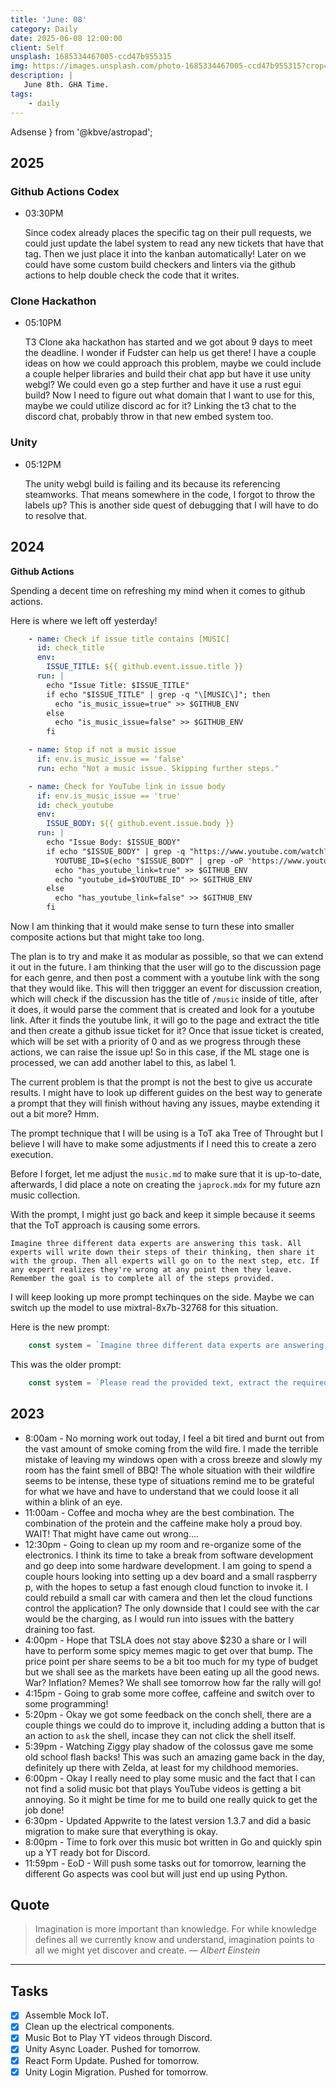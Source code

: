 ```yaml
---
title: 'June: 08'
category: Daily
date: 2025-06-08 12:00:00
client: Self
unsplash: 1685334467005-ccd47b955315
img: https://images.unsplash.com/photo-1685334467005-ccd47b955315?crop=entropy&cs=srgb&fm=jpg&ixid=MnwzNjM5Nzd8MHwxfHJhbmRvbXx8fHx8fHx8fDE2ODE3NDg2ODY&ixlib=rb-4.0.3&q=85
description: |
   June 8th. GHA Time.
tags:
    - daily
---
```


  Adsense
} from '@kbve/astropad';


## 2025

### Github Actions Codex

-   03:30PM

    Since codex already places the specific tag on their pull requests, we could just update the label system to read any new tickets that have that tag.
    Then we just place it into the kanban automatically!
    Later on we could have some custom build checkers and linters via the github actions to help double check the code that it writes.

### Clone Hackathon

-   05:10PM

    T3 Clone aka hackathon has started and we got about 9 days to meet the deadline.
    I wonder if Fudster can help us get there!
    I have a couple ideas on how we could approach this problem, maybe we could include a couple helper libraries and build their chat app but have it use unity webgl?
    We could even go a step further and have it use a rust egui build?
    Now I need to figure out what domain that I want to use for this, maybe we could utilize discord ac for it?
    Linking the t3 chat to the discord chat, probably throw in that new embed system too.

### Unity

-   05:12PM

    The unity webgl build is failing and its because its referencing steamworks.
    That means somewhere in the code, I forgot to throw the labels up?
    This is another side quest of debugging that I will have to do to resolve that.



## 2024

**Github Actions**

Spending a decent time on refreshing my mind when it comes to github actions.

Here is where we left off yesterday!

```yaml
    - name: Check if issue title contains [MUSIC]
      id: check_title
      env:
        ISSUE_TITLE: ${{ github.event.issue.title }}
      run: |
        echo "Issue Title: $ISSUE_TITLE"
        if echo "$ISSUE_TITLE" | grep -q "\[MUSIC\]"; then
          echo "is_music_issue=true" >> $GITHUB_ENV
        else
          echo "is_music_issue=false" >> $GITHUB_ENV
        fi

    - name: Stop if not a music issue
      if: env.is_music_issue == 'false'
      run: echo "Not a music issue. Skipping further steps."

    - name: Check for YouTube link in issue body
      if: env.is_music_issue == 'true'
      id: check_youtube
      env:
        ISSUE_BODY: ${{ github.event.issue.body }}
      run: |
        echo "Issue Body: $ISSUE_BODY"
        if echo "$ISSUE_BODY" | grep -q "https://www.youtube.com/watch?v="; then
          YOUTUBE_ID=$(echo "$ISSUE_BODY" | grep -oP 'https://www.youtube.com/watch\?v=\K[\w-]+')
          echo "has_youtube_link=true" >> $GITHUB_ENV
          echo "youtube_id=$YOUTUBE_ID" >> $GITHUB_ENV
        else
          echo "has_youtube_link=false" >> $GITHUB_ENV
        fi

```

Now I am thinking that it would make sense to turn these into smaller composite actions but that might take too long.

The plan is to try and make it as modular as possible, so that we can extend it out in the future.
I am thinking that the user will go to the discussion page for each genre, and then post a comment with a youtube link with the song that they would like.
This will then triggger an event for discussion creation, which will check if the discussion has the title of `/music` inside of title, after it does, it would parse the comment that is created and look for a youtube link.
After it finds the youtube link, it will go to the page and extract the title and then create a github issue ticket for it?
Once that issue ticket is created, which will be set with a priority of 0 and as we progress through these actions, we can raise the issue up!
So in this case, if the ML stage one is processed, we can add another label to this, as label 1.

The current problem is that the prompt is not the best to give us accurate results.
I might have to look up different guides on the best way to generate a prompt that they will finish without having any issues, maybe extending it out a bit more? Hmm.

The prompt technique that I will be using is a ToT aka Tree of Throught but I believe I will have to make some adjustments if I need this to create a zero execution.

Before I forget, let me adjust the `music.md` to make sure that it is up-to-date, afterwards, I did place a note on creating the `japrock.mdx` for my future azn music collection.

With the prompt, I might just go back and keep it simple because it seems that the ToT approach is causing some errors.

```text
Imagine three different data experts are answering this task. All experts will write down their steps of their thinking, then share it with the group. Then all experts will go on to the next step, etc. If any expert realizes they're wrong at any point then they leave. Remember the goal is to complete all of the steps provided.
```

I will keep looking up more prompt techinques on the side.
Maybe we can switch up the model to use mixtral-8x7b-32768 for this situation.

Here is the new prompt:

```js
    const system = `Imagine three different data experts are answering this task. All experts will write down their steps of their thinking, then share it with the group. Then all experts will go on to the next step, etc. If any expert realizes they're wrong at any point then they leave. Remember the goal is to complete all of the steps provided and generate the final command. \n\n Please read the provided text, extract the required information, sanitize the title, and fill it into the specified command format. The title should only contain numbers, letters, spaces, hyphens, and characters (, ), ., and -. Your task is to complete a finalized kbve.sh shell command with the extracted information. If you can not complete the command, go back and process the input data again. \n\n Hint: Titles may contain multiple words separated by quotes and hyphens. These words are often the band name and followed by the song. **Example:**\n\`\`\`\n\n**Fill out the Form**\n\nYouTube Link: https://www.youtube.com/watch?v=<yt_id>\nTitle:  <title> \nGenre:  <genre>\n\nPick only one of the different genres!\ndnb, chillstep, lofihiphop, nujazz, electroswing, edm, rock, japrock\n\n\n\`\`\`\n\n**Output:**\n\n\`\`\`bash\n./kbve.sh -nx kbve.com:music --args=\\\"--file=<genre>--title='<title>' --ytid=<yt_id>\\\"\"\n\nHere is the template for the command:\n\`\`\`\n./kbve.sh -nx kbve.com:music --args=\\\"--file=[insert file/genre here] --title='[insert sanitized title here]' --ytid=[insert YouTube ID here]\\\"\n\nEnsure to:\n1. Extract the \`File/Genre\`, \`Title\`, and \`YouTube ID\` from the text.\n2. Sanitize the \`Title\` to only include numbers, letters, spaces, hyphens, quotes, periods, the characters () . and -. Please do not replace spaces with any other characters and keep the spaces in the sanitized title.\n3. Only acceptable genres/file are dnb, chillstep, lofihiphop, nujazz, electroswing, edm, rock, japrock\n4. Fill in the command template with the extracted and sanitized values.\n\n**Your Task:**\nPlease parse the provided text below and generate the command. You must follow all the steps that are stated and make sure to wrap the kbve.sh command in bash code block. \n\n`; 
```

This was the older prompt:

```js
    const system = `Please read the provided text, extract the required information, sanitize the title, and fill it into the specified command format. The title should only contain numbers, letters, spaces, hyphens, and the characters () . and -. Your task and goal should be to complete a finalized kbve.sh shell command\n\n**Example:**\n\`\`\`\n\n**Fill out the Form**\n\nYouTube Link: https://www.youtube.com/watch?v=<yt_id>\nTitle:  <title> \nGenre:  <genre>\n\nPick only one of the different genres!\ndnb, chillstep, lofihiphop, nujazz, electroswing, edm, rock, japrock\n\n\n\`\`\`\n\n**Output:**\n\n\`\`\`bash\n./kbve.sh -nx kbve.com:music --args=\\\"--file=<genre>--title='<title>' --ytid=<yt_id>\\\"\"\n\nHere is the template for the command:\n\`\`\`\n./kbve.sh -nx kbve.com:music --args=\\\"--file=[insert file/genre here] --title='[insert sanitized title here]' --ytid=[insert YouTube ID here]\\\"\n\nEnsure to:\n1. Extract the \`File/Genre\`, \`Title\`, and \`YouTube ID\` from the text.\n2. Sanitize the \`Title\` to only include numbers, letters, spaces, hyphens, quotes, periods, the characters () . and -. Please do not replace spaces with any other characters and keep the spaces in the sanitized title.\n3. Only acceptable genres/file are dnb, chillstep, lofihiphop, nujazz, electroswing, edm, rock, japrock\n4. Fill in the command template with the extracted and sanitized values.\n\n**Your Task:**\nPlease parse the provided text below and generate the command. You must follow all the steps that are stated and make sure to wrap the kbve.sh command in bash code block. \n\n`;
```

<Adsense />

## 2023

- 8:00am - No morning work out today, I feel a bit tired and burnt out from the vast amount of smoke coming from the wild fire. I made the terrible mistake of leaving my windows open with a cross breeze and slowly my room has the faint smell of BBQ! The whole situation with their wildfire seems to be intense, these type of situations remind me to be grateful for what we have and have to understand that we could loose it all within a blink of an eye.
- 11:00am - Coffee and mocha whey are the best combination. The combination of the protein and the caffeine make holy a proud boy. WAIT! That might have came out wrong....  
- 12:30pm - Going to clean up my room and re-organize some of the electronics. I think its time to take a break from software development and go deep into some hardware development. I am going to spend a couple hours looking into setting up a dev board and a small raspberry p, with the hopes to setup a fast enough cloud function to invoke it. I could rebuild a small car with camera and then let the cloud functions control the application? The only downside that I could see with the car would be the charging, as I would run into issues with the battery draining too fast. 
- 4:00pm - Hope that TSLA does not stay above $230 a share or I will have to perform some spicy memes magic to get over that bump. The price point per share seems to be a bit too much for my type of budget but we shall see as the markets have been eating up all the good news. War? Inflation? Memes? We shall see tomorrow how far the rally will go!
- 4:15pm - Going to grab some more coffee, caffeine and switch over to some programming!
- 5:20pm - Okay we got some feedback on the conch shell, there are a couple things we could do to improve it, including adding a button that is an action to `ask` the shell, incase they can not click the shell itself. 
- 5:39pm - Watching Ziggy play shadow of the colossus gave me some old school flash backs! This was such an amazing game back in the day, definitely up there with Zelda, at least for my childhood memories.
- 6:00pm - Okay I really need to play some music and the fact that I can not find a solid music bot that plays YouTube videos is getting a bit annoying. So it might be time for me to build one really quick to get the job done!
- 6:30pm - Updated Appwrite to the latest version 1.3.7 and did a basic migration to make sure that everything is okay.
- 8:00pm - Time to fork over this music bot written in Go and quickly spin up a YT ready bot for Discord. 
- 11:59pm - EoD - Will push some tasks out for tomorrow, learning the different Go aspects was cool but will just end up using Python.
## Quote

> Imagination is more important than knowledge. For while knowledge defines all we currently know and understand, imagination points to all we might yet discover and create.
> — <cite>Albert Einstein</cite>

---

## Tasks

- [x] Assemble Mock IoT.
- [x] Clean up the electrical components.
- [x] Music Bot to Play YT videos through Discord.
- [x] Unity Async Loader. Pushed for tomorrow.
- [x] React Form Update. Pushed for tomorrow.
- [x] Unity Login Migration. Pushed for tomorrow.